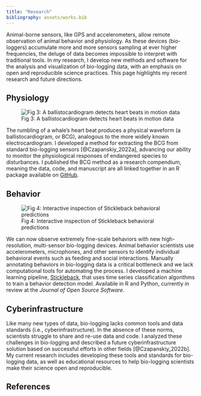 ```yaml
---
title: "Research"
bibliography: assets/works.bib
---
```


Animal-borne sensors, like GPS and accelerometers, allow remote observation of animal behavior and physiology. As these devices (bio-loggers) accumulate more and more sensors sampling at ever higher frequencies, the deluge of data becomes impossible to interpret with traditional tools. In my research, I develop new methods and software for the analysis and visualization of bio-logging data, with an emphasis on open and reproducible science practices. This page highlights my recent research and future directions.

## Physiology

::: {layout="[40,60]"}
![Fig 3: A ballistocardiogram detects heart beats in motion data](img/ballistocardiogram.png)

The rumbling of a whale's heart beat produces a physical waveform (a ballistocardiogram, or BCG), analogous to the more widely known electrocardiogram. I developed a method for extracting the BCG from standard bio-logging sensors [@Czapanskiy_2022a], advancing our ability to monitor the physiological responses of endangered species to disturbances. I published the BCG method as a research compendium, meaning the data, code, and manuscript are all linked together in an R package available on [GitHub](https://github.com/FlukeAndFeather/cetaceanbcg).
:::

## Behavior

::: {layout="[40,60]"}
![Fig 4: Interactive inspection of Stickleback behavioral predictions](img/plot-predictions.gif)

We can now observe extremely fine-scale behaviors with new high-resolution, multi-sensor bio-logging devices. Animal behavior scientists use accelerometers, microphones, and other sensors to identify individual behavioral events such as feeding and social interactions. Manually annotating behaviors in bio-logging data is a critical bottleneck and we lack computational tools for automating the process. I developed a machine learning pipeline, [Stickleback](https://flukeandfeather.github.io/rstickleback), that uses time series classification algorithms to train a behavior detection model. Available in R and Python, currently in review at the *Journal of Open Source Software*.
:::

## Cyberinfrastructure

Like many new types of data, bio-logging lacks common tools and data standards (i.e., cyberinfrastructure). In the absence of these norms, scientists struggle to share and re-use data and code. I analyzed these challenges in bio-logging and described a future cyberinfrastructure solution based on successful efforts in other fields [@Czapanskiy_2022b]. My current research includes developing these tools and standards for bio-logging data, as well as educational resources to help bio-logging scientists make their science open and reproducible.

## References

